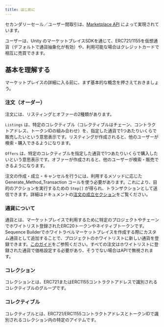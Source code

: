 ```yaml
---
title: はじめに
---
```


セカンダリーセール／ユーザー間取引は、[Marketplace API](/api-references/marketplace/overview) によって実現されています。

ユーザーは、Unity のマーケットプレイスSDKを通じて、ERC721/1155を仮想通貨（デフォルトで通貨抽象化が有効）や、利用可能な場合はクレジットカードで相互に売買できます。

## 基本を理解する
マーケットプレイスの詳細に入る前に、まず基本的な概念を押さえておきましょう。

### 注文（オーダー）
注文には、リスティングとオファーの2種類があります。

`Listings` は、特定のコレクティブル（コレクティブルはチェーン、コントラクトアドレス、トークンIDの組み合わせ）を、指定した通貨で1つあたりいくらで販売したいという意思表示です。リスティングが作成されると、他のユーザーが検索・購入できるようになります。

`Offers` は、特定のコレクティブルを指定した通貨で1つあたりいくらで購入したいという意思表示です。オファーが作成されると、他のユーザーが検索・販売できるようになります。

注文の作成・成立・キャンセルを行うには、利用するメソッドに応じた Generate\_Method\_Transaction コールを使う必要があります。これにより、目的のアクションを実行するための `Step[]` が得られ、トランザクションとして送信できます。詳細はドキュメントの[注文の成立セクション](/sdk/unity/monetization/secondary-sales/how-it-works/filling-orders)をご覧ください。

### 通貨について
通貨とは、マーケットプレイスで利用するために特定のプロジェクトやチェーンでホワイトリスト登録されたERC20トークンやネイティブトークンです。Sequence Builderでホワイトラベルマーケットプレイスを作成する際にカスタム通貨として追加することで、プロジェクトのホワイトリストに新しい通貨を登録できます。[このガイド](http://localhost:5173/solutions/payments/marketplace/hosted#add-a-custom-currency)をご参照ください。すべての注文はホワイトリストに登録された通貨で価格設定する必要があり、そうでない場合はAPIで無視されます。

### コレクション
コレクションとは、ERC721またはERC1155コントラクトアドレスで識別されるコレクティブルのグループです。

### コレクティブル
コレクティブルとは、ERC721/ERC1155コントラクトアドレスとトークンIDで識別されるコレクション内の特定のアイテムです。